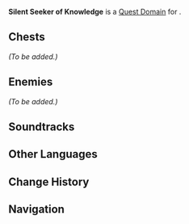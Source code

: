 {{stub|Details about this domain need to be added}}
{{Domain Infobox
|title        = Silent Seeker of Knowledge
|image        = <!--Domain/Story/Preload.png-->
|type         = Quest
|description  = 
|quest        = Silent Seeker of Knowledge
|quest_type   = Story
|subarea      = Gandharva Ville
|area         = Avidya Forest
|region       = Sumeru
|subregion    = Dharma Forest
|requiredAR   = 
|recLevel     = 
|recElements  = 
|trial        = 
}}
'''Silent Seeker of Knowledge''' is a [[Quest Domain]] for {{Quest|Silent Seeker of Knowledge}}.

==Chests==
''(To be added.)''
<!--
* Common chest ×# (location details)
* Exquisite chest ×# (location details)
* Precious chest ×1 (after completing the domain)

==Completion Rewards==
{{Card|Mora|XXX}}
{{Card|Adventurer's Experience|XXX}}
{{Card|Mystic Enhancement Ore|XXX}}
{{Card|Other Item|XXX}}
-->

==Enemies==
''(To be added.)''
<!-- refer to https://genshin-impact.fandom.com/wiki/Template:Domain_Enemies -->
==Soundtracks==
{{Soundtracks by Category Table|Silent Seeker of Knowledge (Domain) Soundtracks}}
<!--
==Gallery==
<gallery>
</gallery>
-->
==Other Languages==
{{Transclude|Silent Seeker of Knowledge|Other Languages|main=1}}

==Change History==
{{Change History|3.0}}

==Navigation==
{{Domain Navbox|temporary}}